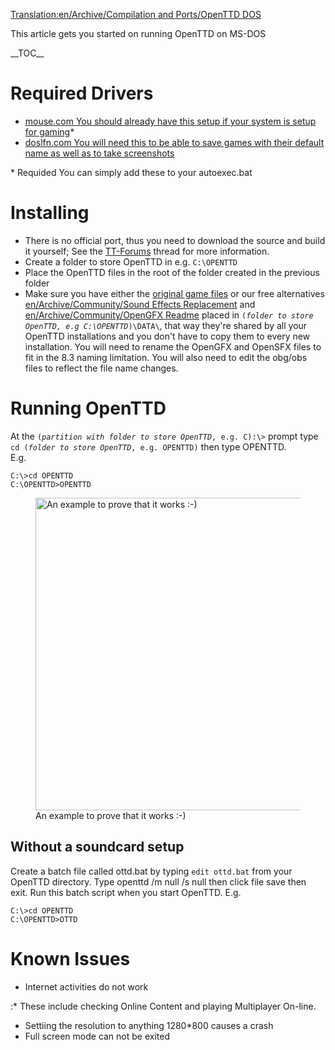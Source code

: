 [[Translation:en/Archive/Compilation and Ports/OpenTTD DOS]]

This article gets you started on running OpenTTD on MS-DOS

__TOC__
=Required Drivers=
* [http://www.computerhope.com/download/hardware/mouse.zip mouse.com You should already have this setup if your system is setup for gaming]<nowiki>*</nowiki>
* [http://www.ibiblio.org/pub/micro/pc-stuff/freedos/files/util/system/doslfn/0.40/ doslfn.com You will need this to be able to save games with their default name as well as to take screenshots]
<nowiki>*</nowiki> Requided
You can simply add these to your autoexec.bat

=Installing=
* There is no official port, thus you need to download the source and build it yourself; See the [http://www.tt-forums.net/viewtopic.php?f=29&t=47503 TT-Forums] thread for more information.
* Create a folder to store OpenTTD in e.g. <code>C:\OPENTTD</code>
* Place the OpenTTD files in the root of the folder created in the previous folder
* Make sure you have either the [[en/Manual/Installation#files-from-ttd|original game files]] or our free alternatives [[en/Archive/Community/Sound Effects Replacement]] and [[en/Archive/Community/OpenGFX Readme]] placed in <code>(''folder to store OpenTTD, e.g C:\OPENTTD'')\DATA\</code>, that way they're shared by all your OpenTTD installations and you don't have to copy them to every new installation. You will need to rename the OpenGFX and OpenSFX files to fit in the 8.3 naming limitation. You will also need to edit the obg/obs files to reflect the file name changes.

=Running OpenTTD=
At the <code>(''partition with folder to store OpenTTD'', e.g. C):\></code> prompt type <code>cd (''folder to store OpenTTD'', e.g. OPENTTD)</code> then type OPENTTD.<br />
E.g.
<pre>C:\>cd OPENTTD
C:\OPENTTD>OPENTTD</pre>
{{en/Note|You should not run OpenTTD as described above if you do not have a soundcard setup as OpenTTD will not exit cleanly.}}
[[File:en/Archive/Compilation and Ports/Exit to DOS.png|thumb|center|500px|An example to prove that it works :-)]]


==Without a soundcard setup==

Create a batch file called ottd.bat by typing <code>edit ottd.bat</code> from your OpenTTD directory. Type openttd /m null /s null then click file save then exit. Run this batch script when you start OpenTTD.
E.g.
<pre>C:\>cd OPENTTD
C:\OPENTTD>OTTD</pre>

=Known Issues=
* Internet activities do not work
:* These include checking Online Content and playing Multiplayer On-line.
* Settiing the resolution to anything 1280*800 causes a crash
* Full screen mode can not be exited